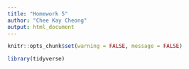 ```yaml
---
title: "Homework 5"
author: "Chee Kay Cheong"
output: html_document
---
```


```r
knitr::opts_chunk$set(warning = FALSE, message = FALSE)

library(tidyverse)
```


